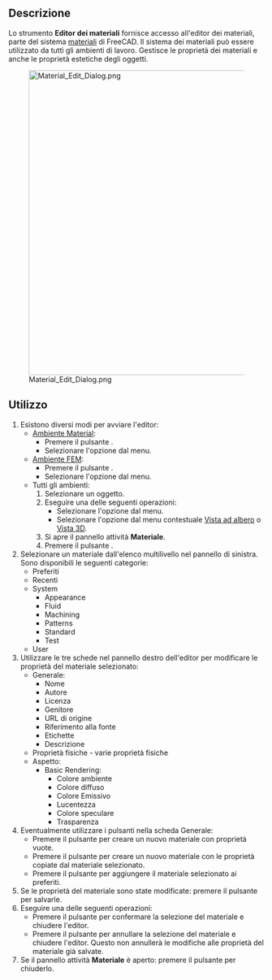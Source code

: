 <languages/>

{{Docnav/it
|
|
|[[Material_Workbench/it|Material]]
|IconL=
|IconR=
|IconC=Workbench_Material.svg
}}

{{GuiCommand/it
|Name=Material Edit
|Name/it=Modifica
|MenuLocation=Material → Modifica...<br>Model → Materiali → Editor dei materiali
|Workbenches=[[Material_Workbench/it|Material]], [[FEM_Workbench/it|FEM]]
|Version=1.0
|SeeAlso=[[FEM_MaterialEditor/it|FEM Editor dei materiali]]
}}

<span id="Description"></span>
==Descrizione==

Lo strumento '''Editor dei materiali''' fornisce accesso all'editor dei materiali, parte del sistema [[Material|materiali]] di FreeCAD. Il sistema dei materiali può essere utilizzato da tutti gli ambienti di lavoro. Gestisce le proprietà dei materiali e anche le proprietà estetiche degli oggetti.

[[Image:Material_Edit_Dialog.png|600px]]

<span id="Usage"></span>
==Utilizzo==

<div class="mw-translate-fuzzy">
# Esistono diversi modi per avviare l'editor:
#* [[Material_Workbench/it|Ambiente Material]]:
#** Premere il pulsante {{Button|[[Image:Material_Edit.svg|16px]] [[Material_Edit/it|Modifica...]]}}.
#** Selezionare l'opzione {{MenuCommand|Materiali → [[Image:Material_Edit.svg|16px]] Modifica...}} dal menu.
#* [[FEM_Workbench/it|Ambiente FEM]]:
#** Premere il pulsante {{Button|[[Image:FEM_MaterialEditor.svg|16px]] [[FEM_MaterialEditor/it|Editor dei materiali]]}}.
#** Selezionare l'opzione {{MenuCommand|Modello → Materiali → [[Image:FEM_MaterialEditor.svg|16px]] Editor dei materiali}} dal menu.
#* Tutti gli ambienti:
#*# Selezionare un oggetto.
#*# Eseguire una delle seguenti operazioni:
#*#* Selezionare l'opzione {{MenuCommand|Visualizza → [[Image:Material_Edit.svg|16px]] Materiale...}} dal menu.
#*#* Selezionare l'opzione {{MenuCommand|[[Image:Material_Edit.svg|16px]] Materiale...}} dal menu contestuale [[Tree_view/it|Vista ad albero]] o [[3D_view/it|Vista 3D]].
#*# Si apre il pannello attività '''Materiale'''.
#*# Premere il pulsante {{Button|Avvia editor}}.
# Selezionare un materiale dall'elenco multilivello nel pannello di sinistra. Sono disponibili le seguenti categorie:
#* Preferiti
#* Recenti
#* System
#** Appearance
#** Fluid
#** Machining
#** Patterns
#** Standard
#** Test
#* User
# Utilizzare le tre schede nel pannello destro dell'editor per modificare le proprietà del materiale selezionato:
#* Generale:
#** Nome
#** Autore
#** Licenza
#** Genitore
#** URL di origine
#** Riferimento alla fonte
#** Etichette
#** Descrizione
#* Proprietà fisiche - varie proprietà fisiche
#* Aspetto:
#** Basic Rendering:
#*** Colore ambiente
#*** Colore diffuso
#*** Colore Emissivo
#*** Lucentezza
#*** Colore speculare
#*** Trasparenza
# Eventualmente utilizzare i pulsanti nella scheda Generale:
#* Premere il pulsante {{Button|Nuovo}} per creare un nuovo materiale con proprietà vuote.
#* Premere il pulsante {{Button|Eredita nuovo}} per creare un nuovo materiale con le proprietà copiate dal materiale selezionato.
#* Premere il pulsante {{Button|*}} per aggiungere il materiale selezionato ai preferiti.
# Se le proprietà del materiale sono state modificate: premere il pulsante {{Button|Salva}} per salvarle.
# Eseguire una delle seguenti operazioni:
#* Premere il pulsante {{Button|OK}} per confermare la selezione del materiale e chiudere l'editor.
#* Premere il pulsante {{Button|Annulla}} per annullare la selezione del materiale e chiudere l'editor. Questo non annullerà le modifiche alle proprietà del materiale già salvate.
# Se il pannello attività '''Materiale''' è aperto: premere il pulsante {{Button|Chiudi}} per chiuderlo.
</div>


{{Docnav/it
|
|
|[[Material_Workbench/it|Material]]
|IconL=
|IconR=
|IconC=Workbench_Material.svg
}}

{{Userdocnavi}}